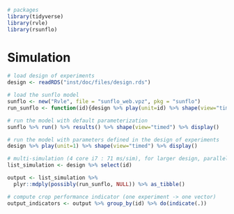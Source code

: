 
```r
# packages
library(tidyverse)
library(rvle)
library(rsunflo)
```


# Simulation

```r

# load design of experiments
design <- readRDS("inst/doc/files/design.rds")

# load the sunflo model
sunflo <- new("Rvle", file = "sunflo_web.vpz", pkg = "sunflo")
run_sunflo <- function(id){design %>% play(unit=id) %>% shape(view="timed")}

# run the model with default parameterization 
sunflo %>% run() %>% results() %>% shape(view="timed") %>% display()

# run the model with parameters defined in the design of experiments
design %>% play(unit=1) %>% shape(view="timed") %>% display()

# multi-simulation (4 core i7 : 71 ms/sim), for larger design, parallelization is possible with the *doMC* package
list_simulation <- design %>% select(id) 

output <- list_simulation %>%
  plyr::mdply(possibly(run_sunflo, NULL)) %>% as_tibble() 

# compute crop performance indicator (one experiment -> one vector)
output_indicators <- output %>% group_by(id) %>% do(indicate(.))
```
